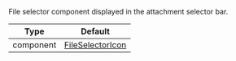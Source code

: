 File selector component displayed in the attachment selector bar.

| Type      | Default                                                                                                                                                     |
| --------- | ----------------------------------------------------------------------------------------------------------------------------------------------------------- |
| component | [FileSelectorIcon](https://github.com/GetStream/stream-chat-react-native/blob/main/package/src/components/AttachmentPicker/components/FileSelectorIcon.tsx) |
